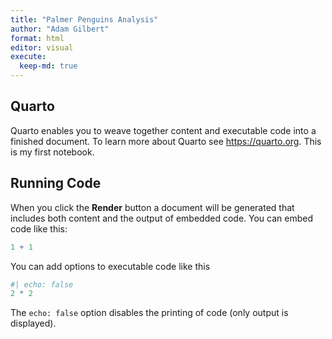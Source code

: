 ```yaml
---
title: "Palmer Penguins Analysis"
author: "Adam Gilbert"
format: html
editor: visual
execute:
  keep-md: true
---
```


## Quarto

Quarto enables you to weave together content and executable code into a finished document. To learn more about Quarto see <https://quarto.org>. This is my first notebook.

## Running Code

When you click the **Render** button a document will be generated that includes both content and the output of embedded code. You can embed code like this:

```r
1 + 1
```

You can add options to executable code like this

```r
#| echo: false
2 * 2
```

The `echo: false` option disables the printing of code (only output is displayed).
